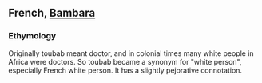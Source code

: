 ==French, [[Bambara]]==

=== Ethymology ===
Originally toubab meant doctor, and in colonial times many white people in Africa were doctors. So toubab became a synonym for "white person", especially French white person. It has a slightly pejorative connotation.